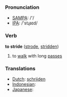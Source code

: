 === Pronunciation ===
*[[w:SAMPA|SAMPA]]: /'/
*[[w:IPA|IPA]]: /'stɻaɪd/

=== Verb ===

'''to stride''' ([[strode]], [[stridden]])

# to [[walk]] with long [[passes]]

=== Translations ===
*[[Dutch]]: [[schrijden]]
*[[Indonesian]]: [[]]
*[[Japanese]]: [[]]